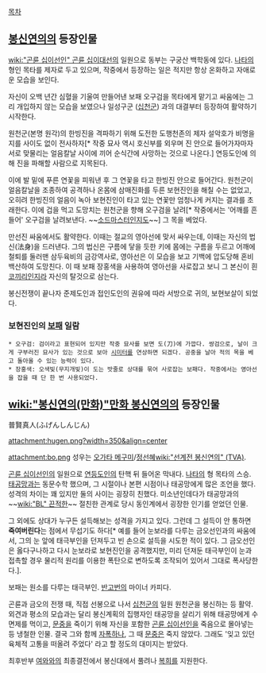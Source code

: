[[목차]]
== [[봉신연의]]의 등장인물 ==
[[wiki:"곤륜 십이선인" 곤륜 십이대선]]의 일원으로 동부는 구궁산 백학동에 있다. [[나타]]의 형인 목타를 제자로 두고 있으며, 작중에서 등장하는 일은 적지만 항상 온화하고 자애로운 모습을 보인다.

자신이 오백 년간 심혈을 기울여 만들어낸 보패 오구검을 목타에게 맡기고 싸움에는 그리 개입하지 않는 모습을 보였으나 일성구군 ([[십천군]]) 과의 대결부터 등장하여 활약하기 시작한다.

원천군(본명 원각)의 한빙진을 격파하기 위해 도전한 도행천존의 제자 설악호가 비명을 지를 사이도 없이 전사하자[* 작중 묘사 역시 호신부를 외우며 진 안으로 들어가자마자 서로 맞물리는 얼음칼날 사이에 끼어 순식간에 사망하는 것으로 나온다.] 연등도인에 의해 진을 파해할 사람으로 지목된다.

이에 발 밑에 푸른 연꽃을 피워낸 후 그 연꽃을 타고 한빙진 안으로 들어간다. 원천군이 얼음칼날을 조종하여 공격하나 온몸에 삼매진화를 두른 보현진인을 해칠 수는 없었고, 오히려 한빙진의 얼음이 녹아 보현진인이 타고 있는 연꽃만 엄청나게 커지는 결과를 초래한다. 이에 겁을 먹고 도망치는 원천군을 향해 오구검을 날려[* 작중에서는 '어깨를 흔들어' 오구검을 날려보낸다. ~~[[소드마스터]]인지도~~] 그 목을 베었다.

만선진 싸움에서도 활약한다. 이때는 절교의 영아선에 맞서 싸우는데, 이때는 자신의 법신(法身)을 드러낸다. 그의 법신은 구름에 닿을 듯한 키에 몸에는 구름을 두르고 어깨에 철퇴를 둘러맨 삼두육비의 금강역사로, 영아선은 이 모습을 보고 기백에 압도당해 혼비백산하여 도망친다. 이 때 보패 장홍색을 사용하여 영아선을 사로잡고 보니 그 본신이 흰 [[코끼리]]인지라 자신의 탈것으로 삼는다.

봉신전쟁이 끝나자 준제도인과 접인도인의 권유에 따라 서방으로 귀의, 보현보살이 되었다.

=== 보현진인의 [[보패]] 일람 ===
 * 오구검: 검이라고 표현되어 있지만 작중 묘사를 보면 도(刀)에 가깝다. 쌍검으로, 날이 크게 구부러진 묘사가 있는 것으로 보아 [[시미터]]를 연상하면 되겠다. 공중을 날아 적의 목을 베고 돌아올 수 있는 능력이 있다.
 * 장홍색: 오색빛(무지개빛)이 도는 밧줄로 상대를 묶어 사로잡는 보패다. 작중에서는 영아선을 잡을 때 단 한 번 사용되었다.

== [[wiki:"봉신연의(만화)"만화 봉신연의]]의 등장인물 ==
普賢真人(ふげんしんじん)

attachment:hugen.png?width=350&align=center

attachment:bo.png
성우는 [[오가타 메구미]]/[[정선혜]][[wiki:"선계전 봉신연의" (TVA)]].

[[곤륜 십이선인]]의 일원으로 [[연등도인]]의 탄핵 뒤 들어온 막내다. [[나타]]의 형 목타의 스승. [[태공망]]과는 동문수학 했으며, 그 시절이나 본편 시점이나 태공망에게 많은 조언을 했다. 성격의 차이는 꽤 있지만 둘의 사이는 굉장히 친했다. 미소년인데다가 태공망과의 ~~[[wiki:"BL" 끈적한]]~~ 절친한 관계로 당시 동인계에서 굉장한 인기를 얻었던 인물.

그 외에도 상대가 누구든 설득해보는 성격을 가지고 있다. 그런데 그 설득이 안 통하면 '''죽여버린다'''는 점에서 무섭기도 하다[* 예를 들어 눈보라를 다루는 금오선인과의 싸움에서, 그의 눈 앞에 태극부인을 던져두고 빈 손으로 설득을 시도한 적이 있다. 그 금오선인은 옳다구나하고 다시 눈보라로 보현진인을 공격했지만, 미리 던져둔 태극부인이 눈과 접촉할 경우 물리적 원리를 이용한 폭탄으로 변하도록 조작되어 있어서 그대로 폭사당한다.].

보패는 원소를 다루는 태극부인. [[반고번]]의 마이너 카피다.

곤륜과 금오의 전쟁 때, 직접 선봉으로 나서 [[십천군]]의 일원 원천군을 봉신하는 등 활약. 외견과 평소의 모습과는 달리 봉신계획의 집행자인 태공망을 살리기 위해 태공망에게 수면제를 먹이고, [[문중]]을 죽이기 위해 자신을 포함한 [[곤륜 십이선인]]을 죽음으로 몰아넣는 등 냉철한 인물. 결국 그와 함께 [[자폭]]하나, 그 때 [[문중]]은 죽지 않았다. 그래도 '잊고 있던 육체적 고통을 떠올려 주었다' 라고 할 정도의 대미지는 받았다.

최후반부 [[여와]]와의 최종결전에서 봉신대에서 풀려나 [[복희]]를 지원한다.
